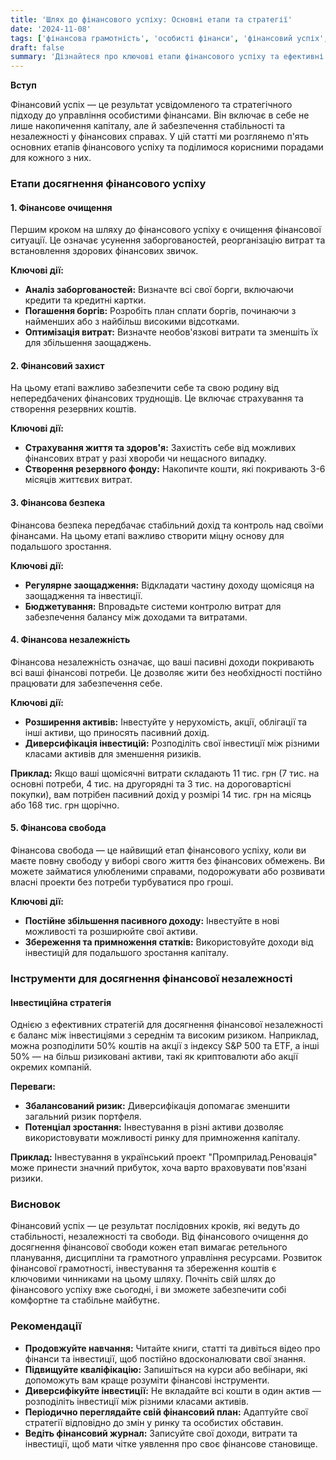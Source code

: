 ```yaml
---
title: 'Шлях до фінансового успіху: Основні етапи та стратегії'
date: '2024-11-08'
tags: ['фінансова грамотність', 'особисті фінанси', 'фінансовий успіх', 'інвестиції', 'планування']
draft: false
summary: 'Дізнайтеся про ключові етапи фінансового успіху та ефективні стратегії для їх досягнення. Практичні поради щодо управління фінансами для забезпечення стабільного та успішного майбутнього.'
---
```


**Вступ**

Фінансовий успіх — це результат усвідомленого та стратегічного підходу до управління особистими фінансами. Він включає в себе не лише накопичення капіталу, але й забезпечення стабільності та незалежності у фінансових справах. У цій статті ми розглянемо п'ять основних етапів фінансового успіху та поділимося корисними порадами для кожного з них.

### Етапи досягнення фінансового успіху

#### 1. Фінансове очищення

Першим кроком на шляху до фінансового успіху є очищення фінансової ситуації. Це означає усунення заборгованостей, реорганізацію витрат та встановлення здорових фінансових звичок.

**Ключові дії:**

- **Аналіз заборгованостей:** Визначте всі свої борги, включаючи кредити та кредитні картки.
- **Погашення боргів:** Розробіть план сплати боргів, починаючи з найменших або з найбільш високими відсотками.
- **Оптимізація витрат:** Визначте необов'язкові витрати та зменшіть їх для збільшення заощаджень.

#### 2. Фінансовий захист

На цьому етапі важливо забезпечити себе та свою родину від непередбачених фінансових труднощів. Це включає страхування та створення резервних коштів.

**Ключові дії:**

- **Страхування життя та здоров'я:** Захистіть себе від можливих фінансових втрат у разі хвороби чи нещасного випадку.
- **Створення резервного фонду:** Накопичте кошти, які покривають 3-6 місяців життєвих витрат.

#### 3. Фінансова безпека

Фінансова безпека передбачає стабільний дохід та контроль над своїми фінансами. На цьому етапі важливо створити міцну основу для подальшого зростання.

**Ключові дії:**

- **Регулярне заощадження:** Відкладати частину доходу щомісяця на заощадження та інвестиції.
- **Бюджетування:** Впровадьте системи контролю витрат для забезпечення балансу між доходами та витратами.

#### 4. Фінансова незалежність

Фінансова незалежність означає, що ваші пасивні доходи покривають всі ваші фінансові потреби. Це дозволяє жити без необхідності постійно працювати для забезпечення себе.

**Ключові дії:**

- **Розширення активів:** Інвестуйте у нерухомість, акції, облігації та інші активи, що приносять пасивний дохід.
- **Диверсифікація інвестицій:** Розподіліть свої інвестиції між різними класами активів для зменшення ризиків.

**Приклад:**
Якщо ваші щомісячні витрати складають 11 тис. грн (7 тис. на основні потреби, 4 тис. на другорядні та 3 тис. на дороговартісні покупки), вам потрібен пасивний дохід у розмірі 14 тис. грн на місяць або 168 тис. грн щорічно.

#### 5. Фінансова свобода

Фінансова свобода — це найвищий етап фінансового успіху, коли ви маєте повну свободу у виборі свого життя без фінансових обмежень. Ви можете займатися улюбленими справами, подорожувати або розвивати власні проекти без потреби турбуватися про гроші.

**Ключові дії:**

- **Постійне збільшення пасивного доходу:** Інвестуйте в нові можливості та розширюйте свої активи.
- **Збереження та примноження статків:** Використовуйте доходи від інвестицій для подальшого зростання капіталу.

### Інструменти для досягнення фінансової незалежності

#### Інвестиційна стратегія

Однією з ефективних стратегій для досягнення фінансової незалежності є баланс між інвестиціями з середнім та високим ризиком. Наприклад, можна розподілити 50% коштів на акції з індексу S&P 500 та ETF, а інші 50% — на більш ризиковані активи, такі як криптовалюти або акції окремих компаній.

**Переваги:**

- **Збалансований ризик:** Диверсифікація допомагає зменшити загальний ризик портфеля.
- **Потенціал зростання:** Інвестування в різні активи дозволяє використовувати можливості ринку для примноження капіталу.

**Приклад:**
Інвестування в український проект "Промприлад.Реновація" може принести значний прибуток, хоча варто враховувати пов'язані ризики.

### Висновок

Фінансовий успіх — це результат послідовних кроків, які ведуть до стабільності, незалежності та свободи. Від фінансового очищення до досягнення фінансової свободи кожен етап вимагає ретельного планування, дисципліни та грамотного управління ресурсами. Розвиток фінансової грамотності, інвестування та збереження коштів є ключовими чинниками на цьому шляху. Почніть свій шлях до фінансового успіху вже сьогодні, і ви зможете забезпечити собі комфортне та стабільне майбутнє.

### Рекомендації

- **Продовжуйте навчання:** Читайте книги, статті та дивіться відео про фінанси та інвестиції, щоб постійно вдосконалювати свої знання.
- **Підвищуйте кваліфікацію:** Запишіться на курси або вебінари, які допоможуть вам краще розуміти фінансові інструменти.
- **Диверсифікуйте інвестиції:** Не вкладайте всі кошти в один актив — розподіліть інвестиції між різними класами активів.
- **Періодично переглядайте свій фінансовий план:** Адаптуйте свої стратегії відповідно до змін у ринку та особистих обставин.
- **Ведіть фінансовий журнал:** Записуйте свої доходи, витрати та інвестиції, щоб мати чітке уявлення про своє фінансове становище.
